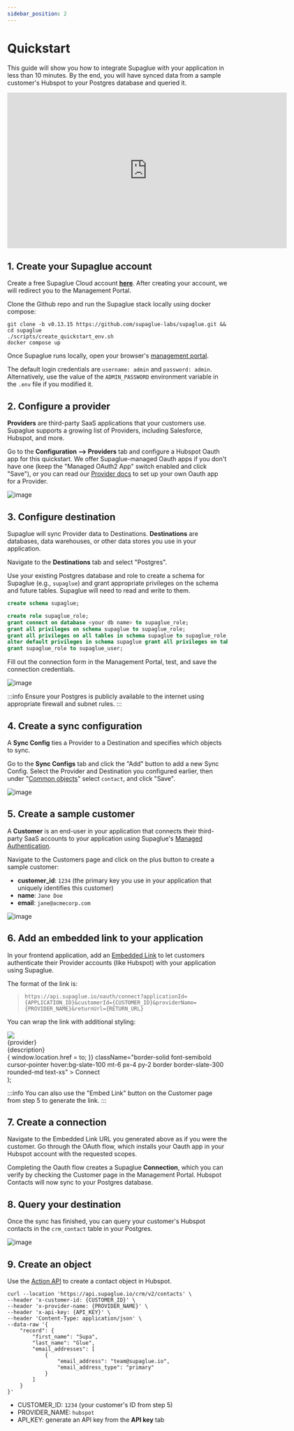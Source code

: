 ```yaml
---
sidebar_position: 2
---
```



# Quickstart

This guide will show you how to integrate Supaglue with your application in less than 10 minutes. By the end, you will have synced data from a sample customer's Hubspot to your Postgres database and queried it.

<iframe
  width="640"
  height="356"
  src="https://www.loom.com/embed/579b97dc576b4aa3bcd69b0cfa50d613?sid=2417ae3a-4fe1-43a4-b84d-8067216fabaf&hide_owner=true&hide_share=true&hide_title=true&hideEmbedTopBar=true"
  frameborder="0"
  webkitallowfullscreen
  mozallowfullscreen
  allowfullscreen
></iframe>

## 1. Create your Supaglue account

<Tabs>

<TabItem value="supaglue-cloud" label="Supaglue Cloud" default>

Create a free Supaglue Cloud account **[here](https://app.supaglue.io/sign-up)**. After creating your account, we will redirect you to the Management Portal.

</TabItem>

<TabItem value="localhost" label="Localhost">

Clone the Github repo and run the Supaglue stack locally using docker compose:

```shell
git clone -b v0.13.15 https://github.com/supaglue-labs/supaglue.git && cd supaglue
./scripts/create_quickstart_env.sh
docker compose up
```

Once Supaglue runs locally, open your browser's [management portal](http://localhost:3000).

The default login credentials are `username: admin` and `password: admin`. Alternatively, use the value of the `ADMIN_PASSWORD` environment variable in the `.env` file if you modified it.

</TabItem>

</Tabs>

## 2. Configure a provider

**Providers** are third-party SaaS applications that your customers use. Supaglue supports a growing list of Providers, including Salesforce, Hubspot, and more.

Go to the **Configuration --> Providers** tab and configure a Hubspot Oauth app for this quickstart. We offer Supaglue-managed Oauth apps if you don't have one (keep the "Managed OAuth2 App" switch enabled and click "Save"), or you can read our [Provider docs](./category/providers) to set up your own Oauth app for a Provider.

<BrowserWindow url="https://app.supaglue.io/applications/62605dc1-148e-4c53-a850-82e10f71ed23/configuration/providers/crm/hubspot">

![image](/img/hubspot-config-quickstart.png)

</BrowserWindow>

## 3. Configure destination

Supaglue will sync Provider data to Destinations. **Destinations** are databases, data warehouses, or other data stores you use in your application.

Navigate to the **Destinations** tab and select "Postgres".

Use your existing Postgres database and role to create a schema for Supaglue (e.g., `supaglue`) and grant appropriate privileges on the schema and future tables. Supaglue will need to read and write to them.

```sql
create schema supaglue;

create role supaglue_role;
grant connect on database <your db name> to supaglue_role;
grant all privileges on schema supaglue to supaglue_role;
grant all privileges on all tables in schema supaglue to supaglue_role;
alter default privileges in schema supaglue grant all privileges on tables to supaglue_role;
grant supaglue_role to supaglue_user;
```

Fill out the connection form in the Management Portal, test, and save the connection credentials.

<BrowserWindow url="https://app.supaglue.io/applications/62605dc1-148e-4c53-a850-82e10f71ed23/configuration/destinations/postgres">

![image](/img/postgres-form-quickstart.png)

</BrowserWindow>

:::info
Ensure your Postgres is publicly available to the internet using appropriate firewall and subnet rules.
:::

## 4. Create a sync configuration

A **Sync Config** ties a Provider to a Destination and specifies which objects to sync.

Go to the **Sync Configs** tab and click the "Add" button to add a new Sync Config. Select the Provider and Destination you configured earlier, then under "[Common objects](./platform/common-schema/overview)" select `contact`, and click "Save".

<BrowserWindow url="https://app.supaglue.io/applications/62605dc1-148e-4c53-a850-82e10f71ed23/configuration/sync_configs/e8a88575-efdb-4560-ae94-3871e8e51b18">

![image](/img/sync-config-quickstart.png)

</BrowserWindow>

## 5. Create a sample customer

A **Customer** is an end-user in your application that connects their third-party SaaS accounts to your application using Supaglue's [Managed Authentication](./platform/managed-auth).

Navigate to the Customers page and click on the plus button to create a sample customer:

- **customer_id**: `1234` (the primary key you use in your application that uniquely identifies this customer)
- **name**: `Jane Doe`
- **email**: `jane@acmecorp.com`

<BrowserWindow url="https://app.supaglue.io/applications/62605dc1-148e-4c53-a850-82e10f71ed23/customers">

![image](/img/customer-config-quickstart.png)

</BrowserWindow>

## 6. Add an embedded link to your application

In your frontend application, add an [Embedded Link](platform/managed-auth#embedded-links) to let customers authenticate their Provider accounts (like Hubspot) with your application using Supaglue.

The format of the link is:

> `https://api.supaglue.io/oauth/connect?applicationId={APPLICATION_ID}&customerId={CUSTOMER_ID}&providerName={PROVIDER_NAME}&returnUrl={RETURN_URL}`

You can wrap the link with additional styling:

  <div className="mb-4 p-6 max-w-4xl flex flex-col border rounded-md border-slate-200 border-solid items-start">
    <img src={icon} style={{ width: 'auto', height: '36px' }} />
    <div className="font-semibold mt-4">{provider}</div>
    <div className="text-xs mt-2">{description}</div>
    <div
      onClick={() => {
        window.location.href = to;
      }}
      className="border-solid font-semibold cursor-pointer hover:bg-slate-100 mt-6 px-4 py-2 border border-slate-300 rounded-md text-xs"
    >
      Connect
    </div>
  </div>
);

<div className="grid grid-cols-2 gap-4">

<IntegrationCard
  icon="/img/hubspot.svg"
  provider="Hubspot"
  description="Sync your leads in and out of Hubspot"
  to="http://localhost:8080/oauth/connect?applicationId=a4398523-03a2-42dd-9681-c91e3e2efaf4&customerId=external-customer-hubspot&providerName=hubspot&returnUrl=https%3A%2F%2Fdocs.supaglue.com%2Fquickstart%233-query-the-supaglue-unified-api"
/>

</div>

:::info
You can also use the "Embed Link" button on the Customer page from step 5 to generate the link.
:::

## 7. Create a connection

Navigate to the Embedded Link URL you generated above as if you were the customer. Go through the OAuth flow, which installs your Oauth app in your Hubspot account with the requested scopes.

Completing the Oauth flow creates a Supaglue **Connection**, which you can verify by checking the Customer page in the Management Portal. Hubspot Contacts will now sync to your Postgres database.

<div className="grid grid-cols-2 gap-4 justify-items-center">
<div>
  <ThemedImage
    alt="Hubspot Example App"
    width="100%"
    sources={{
      light: '/img/hubspot_app.png',
      dark: '/img/hubspot_app.png',
    }}
  />
</div>

</div>

## 8. Query your destination

Once the sync has finished, you can query your customer's Hubspot contacts in the `crm_contact` table in your Postgres.

![image](/img/postgres-sql.png)

## 9. Create an object

Use the [Action API](api/introduction) to create a contact object in Hubspot.

<Tabs>

<TabItem value="supaglue-cloud" label="Supaglue Cloud" default>

```
curl --location 'https://api.supaglue.io/crm/v2/contacts' \
--header 'x-customer-id: {CUSTOMER_ID}' \
--header 'x-provider-name: {PROVIDER_NAME}' \
--header 'x-api-key: {API_KEY}' \
--header 'Content-Type: application/json' \
--data-raw '{
    "record": {
        "first_name": "Supa",
        "last_name": "Glue",
        "email_addresses": [
            {
                "email_address": "team@supaglue.io",
                "email_address_type": "primary"
            }
        ]
    }
}'
```

- CUSTOMER_ID: `1234` (your customer's ID from step 5)
- PROVIDER_NAME: `hubspot`
- API_KEY: generate an API key from the **API key** tab

</TabItem>

</Tabs>

